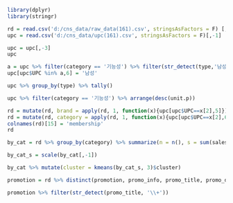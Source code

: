 ```r
library(dplyr)
library(stringr)

rd = read.csv('d:/cns_data/raw_data(161).csv', stringsAsFactors = F) [,-1]
upc = read.csv('d:/cns_data/upc(161).csv', stringsAsFactors = F)[,-1]
```

```r
upc = upc[,-3]
upc
```

```r
a = upc %>% filter(category == '기능성') %>% filter(str_detect(type,'남성')) %>% select(UPC) %>% unlist()
upc[upc$UPC %in% a,6] = '남성'
```

```r

upc %>% group_by(type) %>% tally()
```

```r
upc %>% filter(category == '기능성') %>% arrange(desc(unit.p))
```

```r
rd = mutate(rd, brand = apply(rd, 1, function(x){upc[upc$UPC==x[2],5]}))
rd = mutate(rd, category = apply(rd, 1, function(x){upc[upc$UPC==x[2],6]}))
colnames(rd)[15] = 'membership'
rd
```

```r
by_cat = rd %>% group_by(category) %>% summarize(n = n(), s = sum(sales), v = sum(volume), sv = as.integer(s/v))
```

```r
by_cat_s = scale(by_cat[,-1])
```

```r
by_cat %>% mutate(cluster = kmeans(by_cat_s, 3)$cluster) 
```

```r
promotion = rd %>% distinct(promotion, promo_info, promo_title, promo_detail, membership)
```

```r
promotion %>% filter(str_detect(promo_title, '\\+'))
```

